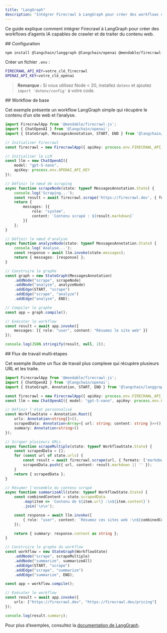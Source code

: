 ```yaml
---
title: "LangGraph"
description: "Intégrer Firecrawl à LangGraph pour créer des workflows d’agents"
---
```


Ce guide explique comment intégrer Firecrawl à LangGraph pour créer des workflows d’agents IA capables de crawler et de traiter du contenu web.

<div id="setup">
  ## Configuration
</div>

```bash
npm install @langchain/langgraph @langchain/openai @mendable/firecrawl-js
```

Créer un fichier `.env` :

```bash
FIRECRAWL_API_KEY=votre_clé_firecrawl
OPENAI_API_KEY=votre_clé_openai
```

> **Remarque :** Si vous utilisez Node &lt; 20, installez `dotenv` et ajoutez `import 'dotenv/config'` à votre code.


<div id="basic-workflow">
  ## Workflow de base
</div>

Cet exemple présente un workflow LangGraph simple qui récupère le contenu d’un site web et l’analyse.

```typescript
import FirecrawlApp from '@mendable/firecrawl-js';
import { ChatOpenAI } from '@langchain/openai';
import { StateGraph, MessagesAnnotation, START, END } from '@langchain/langgraph';

// Initialiser Firecrawl
const firecrawl = new FirecrawlApp({ apiKey: process.env.FIRECRAWL_API_KEY });

// Initialiser le LLM
const llm = new ChatOpenAI({
    model: "gpt-5-nano",
    apiKey: process.env.OPENAI_API_KEY
});

// Définir le nœud de scraping
async function scrapeNode(state: typeof MessagesAnnotation.State) {
    console.log('Scraping...');
    const result = await firecrawl.scrape('https://firecrawl.dev', { formats: ['markdown'] });
    return {
        messages: [{
            role: "system",
            content: `Contenu scrapé : ${result.markdown}`
        }]
    };
}

// Définir le nœud d'analyse
async function analyzeNode(state: typeof MessagesAnnotation.State) {
    console.log('Analyse...');
    const response = await llm.invoke(state.messages);
    return { messages: [response] };
}

// Construire le graphe
const graph = new StateGraph(MessagesAnnotation)
    .addNode("scrape", scrapeNode)
    .addNode("analyze", analyzeNode)
    .addEdge(START, "scrape")
    .addEdge("scrape", "analyze")
    .addEdge("analyze", END);

// Compiler le graphe
const app = graph.compile();

// Exécuter le workflow
const result = await app.invoke({
    messages: [{ role: "user", content: "Résumez le site web" }]
});

console.log(JSON.stringify(result, null, 2));
```


<div id="multi-step-workflow">
  ## Flux de travail multi‑étapes
</div>

Cet exemple illustre un flux de travail plus complexe qui récupère plusieurs URL et les traite.

```typescript
import FirecrawlApp from '@mendable/firecrawl-js';
import { ChatOpenAI } from '@langchain/openai';
import { StateGraph, Annotation, START, END } from '@langchain/langgraph';

const firecrawl = new FirecrawlApp({ apiKey: process.env.FIRECRAWL_API_KEY });
const llm = new ChatOpenAI({ model: "gpt-5-nano", apiKey: process.env.OPENAI_API_KEY });

// Définir l'état personnalisé
const WorkflowState = Annotation.Root({
    urls: Annotation<string[]>(),
    scrapedData: Annotation<Array<{ url: string; content: string }>>(),
    summary: Annotation<string>()
});

// Scraper plusieurs URLs
async function scrapeMultiple(state: typeof WorkflowState.State) {
    const scrapedData = [];
    for (const url of state.urls) {
        const result = await firecrawl.scrape(url, { formats: ['markdown'] });
        scrapedData.push({ url, content: result.markdown || '' });
    }
    return { scrapedData };
}

// Résumer l'ensemble du contenu scrapé
async function summarizeAll(state: typeof WorkflowState.State) {
    const combinedContent = state.scrapedData
        .map(item => `Contenu de ${item.url} :\n${item.content}`)
        .join('\n\n');

    const response = await llm.invoke([
        { role: "user", content: `Résumez ces sites web :\n${combinedContent}` }
    ]);

    return { summary: response.content as string };
}

// Construire le graphe du workflow
const workflow = new StateGraph(WorkflowState)
    .addNode("scrape", scrapeMultiple)
    .addNode("summarize", summarizeAll)
    .addEdge(START, "scrape")
    .addEdge("scrape", "summarize")
    .addEdge("summarize", END);

const app = workflow.compile();

// Exécuter le workflow
const result = await app.invoke({
    urls: ["https://firecrawl.dev", "https://firecrawl.dev/pricing"]
});

console.log(result.summary);
```

Pour plus d’exemples, consultez la [documentation de LangGraph](https://langchain-ai.github.io/langgraphjs/).
